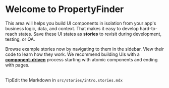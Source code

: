 
<Meta title='Intro' />

# Welcome to PropertyFinder

This area will helps you build UI components in isolation from your app's business logic, data, and context.
That makes it easy to develop hard-to-reach states. Save these UI states as **stories** to revisit during development, testing, or QA.

Browse example stories now by navigating to them in the sidebar.
View their code to learn how they work.
We recommend building UIs with a [**component-driven**](https://componentdriven.org) process starting with atomic components and ending with pages.

<br />

<div className={styles.tipWrapper}>
  <span className={styles.tip}>Tip</span>Edit the Markdown in <code>src/stories/intro.stories.mdx</code>
</div>

